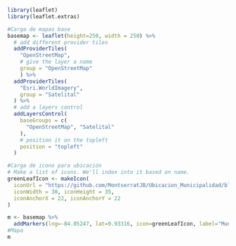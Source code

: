 
```r
library(leaflet)
library(leaflet.extras)

```

```r
#Carga de mapas base
basemap <- leaflet(height=250, width = 250) %>%
  # add different provider tiles
  addProviderTiles(
    "OpenStreetMap",
    # give the layer a name
    group = "OpenStreetMap"
    ) %>%
  addProviderTiles(
    "Esri.WorldImagery",
    group = "Satelital"
  ) %>%
  # add a layers control
  addLayersControl(
    baseGroups = c(
      "OpenStreetMap", "Satelital"
    ),
    # position it on the topleft
    position = "topleft"
  )
```


```r
#Carga de icono para ubicación
# Make a list of icons. We'll index into it based on name.
greenLeafIcon <- makeIcon(
  iconUrl = "https://github.com/MontserratJB/Ubicacion_Municipalidad/blob/main/app/monumental.png?raw=true",
  iconWidth = 30, iconHeight = 35,
  iconAnchorX = 22, iconAnchorY = 22
)

m <- basemap %>%
  addMarkers(lng=-84.05247, lat=9.93316, icon=greenLeafIcon, label="Municipalidad de Montes de Oca")
#Mapa
m
```




